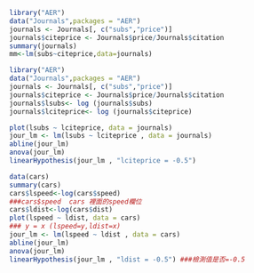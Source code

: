 ```r
library("AER")
data("Journals",packages = "AER")
journals <- Journals[, c("subs","price")]
journals$citeprice <- Journals$price/Journals$citation
summary(journals)
mm<-lm(subs~citeprice,data=journals)
```

```r
library("AER")
data("Journals",packages = "AER")
journals <- Journals[, c("subs","price")]
journals$citeprice <- Journals$price/Journals$citation
journals$lsubs<- log (journals$subs)
journals$lciteprice<- log (journals$citeprice)  

plot(lsubs ~ lciteprice, data = journals)
jour_lm <- lm(lsubs ~ lciteprice , data = journals)
abline(jour_lm)
anova(jour_lm)
linearHypothesis(jour_lm , "lciteprice = -0.5")

```



```r
 
 
data(cars) 
summary(cars)   
cars$lspeed<-log(cars$speed)   
###cars$speed  cars 裡面的speed欄位
cars$ldist<-log(cars$dist)  
plot(lspeed ~ ldist, data = cars)   
### y = x (lspeed=y,ldist=x) 
jour_lm <- lm(lspeed ~ ldist , data = cars)
abline(jour_lm)
anova(jour_lm)
linearHypothesis(jour_lm , "ldist = -0.5") ###檢測值是否=-0.5

```
